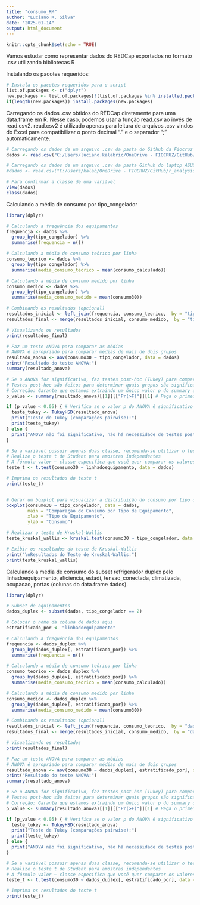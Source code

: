 ```yaml
---
title: "consumo_RM"
author: "Luciano K. Silva"
date: "2025-01-14"
output: html_document
---
```


```r
knitr::opts_chunk$set(echo = TRUE)
```

Vamos estudar como representar dados do REDCap exportados no formato .csv utilizando bibliotecas R

Instalando os pacotes requeridos:

```r
# Instala os pacotes requeridos para o script
list.of.packages <- c("dplyr")
new.packages <- list.of.packages[!(list.of.packages %in% installed.packages()[,"Package"])]
if(length(new.packages)) install.packages(new.packages)
```

Carregando os dados .csv obtidos do REDCap diretamente para uma data.frame em R. Nesse caso, podemos usar a função read.csv ao invés de read.csv2. read.csv2 é utilizado apenas para leitura de arquivos .csv vindos do Excel para compatibilizar o ponto decimal "." e o separador ";" automaticamente.

```r
# Carregando os dados de um arquivo .csv da pasta do Github da Fiocruz
dados <- read.csv("C:/Users/luciano.kalabric/OneDrive - FIOCRUZ/GitHub/r_analysis/datasets/consumo_RM.csv")

# Carregando os dados de um arquivo .csv da pasta Github do laptop ASUS
#dados <- read.csv("C:/Users/kalab/OneDrive - FIOCRUZ/GitHub/r_analysis/datasets/consumo_RM.csv")

# Para confirmar a classe de uma variável
View(dados)
class(dados)
```


Calculando a média de consumo por tipo_congelador


```r
library(dplyr)

# Calculando a frequência dos equipamentos
frequencia <- dados %>%
  group_by(tipo_congelador) %>%
  summarise(frequencia = n())

# Calculando a média de consumo teórico por linha
consumo_teorico <- dados %>%
  group_by(tipo_congelador) %>%
  summarise(media_consumo_teorico = mean(consumo_calculado))

# Calculando a média de consumo medido por linha
consumo_medido <- dados %>%
  group_by(tipo_congelador) %>%
  summarise(media_consumo_medido = mean(consumo30))

# Combinando os resultados (opcional)
resultados_inicial <- left_join(frequencia, consumo_teorico,  by = "tipo_congelador")
resultados_final <- merge(resultados_inicial, consumo_medido,  by = "tipo_congelador")

# Visualizando os resultados
print(resultados_final)

# Faz um teste ANOVA para comparar as médias
# ANOVA é apropriado para comparar médias de mais de dois grupos
resultado_anova <- aov(consumo30 ~ tipo_congelador, data = dados)
print("Resultado do teste ANOVA:")
summary(resultado_anova)

# Se o ANOVA for significativo, faz testes post-hoc (Tukey) para comparar pares de médias
# Testes post-hoc são feitos para determinar quais grupos são significativamente diferentes entre si
# Correção: Garante que estamos extraindo um único valor p do summary do ANOVA
p_value <- summary(resultado_anova)[[1]][["Pr(>F)"]][1] # Pega o primeiro valor p da tabela

if (p_value < 0.05) { # Verifica se o valor p do ANOVA é significativo (0.05 é um limiar comum)
  teste_tukey <- TukeyHSD(resultado_anova)
  print("Teste de Tukey (comparações pairwise):")
  print(teste_tukey)
} else {
  print("ANOVA não foi significativo, não há necessidade de testes post-hoc.")
}

# Se a variável possuir apenas duas classe, recomenda-se utilizar o test t de Student
# Realize o teste t de Student para amostras independentes
# A fórmula valor ~ classe especifica que você quer comparar os valores da coluna 'valor' entre os grupos definidos pela coluna 'classe'
teste_t <- t.test(consumo30 ~ linhadoequipamento, data = dados)

# Imprima os resultados do teste t
print(teste_t)


# Gerar um boxplot para visualizar a distribuição do consumo por tipo de equipamento
boxplot(consumo30 ~ tipo_congelador, data = dados,
        main = "Comparação do Consumo por Tipo de Equipamento",
        xlab = "Tipo de Equipamento",
        ylab = "Consumo")

# Realizar o teste de Kruskal-Wallis
teste_kruskal_wallis <- kruskal.test(consumo30 ~ tipo_congelador, data = dados)

# Exibir os resultados do teste de Kruskal-Wallis
print("\nResultados do Teste de Kruskal-Wallis:")
print(teste_kruskal_wallis)

```



Calculando a média de consumo do subset refrigerador duplex pelo linhadoequipamento, eficiencia, estadi, tensao_conectada, climatizada, ocupacao, portas (colunas do data.frame dados).


```r
library(dplyr)

# Subset de equipamentos
dados_duplex <- subset(dados, tipo_congelador == 2)

# Colocar o nome da coluna de dados aqui
estratificado_por <- "linhadoequipamento"

# Calculando a frequência dos equipamentos
frequencia <- dados_duplex %>%
  group_by(dados_duplex[, estratificado_por]) %>%
  summarise(frequencia = n())

# Calculando a média de consumo teórico por linha
consumo_teorico <- dados_duplex %>%
  group_by(dados_duplex[, estratificado_por]) %>%
  summarise(media_consumo_teorico = mean(consumo_calculado))

# Calculando a média de consumo medido por linha
consumo_medido <- dados_duplex %>%
  group_by(dados_duplex[, estratificado_por]) %>%
  summarise(media_consumo_medido = mean(consumo30))

# Combinando os resultados (opcional)
resultados_inicial <- left_join(frequencia, consumo_teorico,  by = "dados_duplex[, estratificado_por]")
resultados_final <- merge(resultados_inicial, consumo_medido,  by = "dados_duplex[, estratificado_por]")

# Visualizando os resultados
print(resultados_final)

# Faz um teste ANOVA para comparar as médias
# ANOVA é apropriado para comparar médias de mais de dois grupos
resultado_anova <- aov(consumo30 ~ dados_duplex[, estratificado_por], data = dados_duplex)
print("Resultado do teste ANOVA:")
summary(resultado_anova)

# Se o ANOVA for significativo, faz testes post-hoc (Tukey) para comparar pares de médias
# Testes post-hoc são feitos para determinar quais grupos são significativamente diferentes entre si
# Correção: Garante que estamos extraindo um único valor p do summary do ANOVA
p_value <- summary(resultado_anova)[[1]][["Pr(>F)"]][1] # Pega o primeiro valor p da tabela

if (p_value < 0.05) { # Verifica se o valor p do ANOVA é significativo (0.05 é um limiar comum)
  teste_tukey <- TukeyHSD(resultado_anova)
  print("Teste de Tukey (comparações pairwise):")
  print(teste_tukey)
} else {
  print("ANOVA não foi significativo, não há necessidade de testes post-hoc.")
}

# Se a variável possuir apenas duas classe, recomenda-se utilizar o test t de Student
# Realize o teste t de Student para amostras independentes
# A fórmula valor ~ classe especifica que você quer comparar os valores da coluna 'valor' entre os grupos definidos pela coluna 'classe'
teste_t <- t.test(consumo30 ~ dados_duplex[, estratificado_por], data = dados_duplex)

# Imprima os resultados do teste t
print(teste_t)
```

